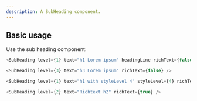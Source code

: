 ```yaml
---
description: A SubHeading component.
---
```



## Basic usage

Use the sub heading component:

```js live
<SubHeading level={1} text="h1 Lorem ipsum" headingLine richText={false} />
```

```js live
<SubHeading level={3} text="h3 Lorem ipsum" richText={false} />
```

```js live
<SubHeading level={1} text="h1 with styleLevel 4" styleLevel={4} richText={false} />
```

```js live
<SubHeading level={2} text="Richtext h2" richText={true} />
```

